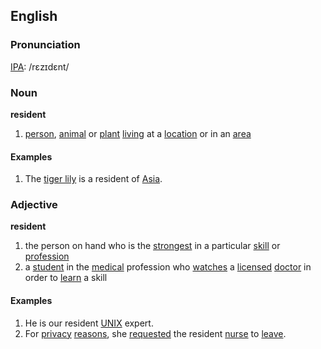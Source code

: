 ==English==
===Pronunciation===
[[IPA]]: /rɛzɪdɛnt/
===Noun===
'''resident'''
#[[person]], [[animal]] or [[plant]] [[live|living]] at a [[location]] or in an [[area]]
====Examples====
#The [[w:tiger lily|tiger lily]] is a resident of [[w:Asia|Asia]].
===Adjective===
'''resident'''
#the person on hand who is the [[strong|strongest]] in a particular [[skill]] or [[profession]]
#a [[student]] in the [[medical]] profession who [[watch|watches]] a [[licensed]] [[doctor]] in order to [[learn]] a skill
====Examples====
#He is our resident [[w:UNIX|UNIX]] expert.
#For [[privacy]] [[reason|reasons]], she [[request|requested]] the resident [[nurse]] to [[leave]].